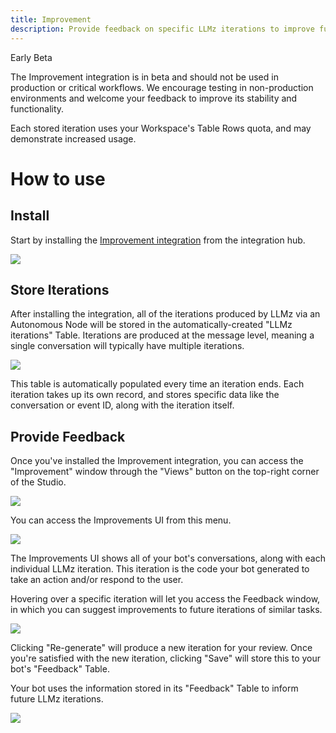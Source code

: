 ```yaml
---
title: Improvement
description: Provide feedback on specific LLMz iterations to improve future conversations.
---
```



<Warning>
Early Beta

The Improvement integration is in beta and should not be used in production or critical workflows. We encourage testing in non-production environments and welcome your feedback to improve its stability and functionality.

Each stored iteration uses your Workspace's Table Rows quota, and may demonstrate increased usage.
</Warning>

# How to use

## Install

Start by installing the [Improvement integration](https://studio.botpress.cloud/home?exploreHub=1&hubItemId=intver_01JTPD08AXCWVWBCTJQSPGBSB1&search=Conversation+Analyzer) from the integration hub.

<img src="./assets/improvement-integration.png" />

## Store Iterations

After installing the integration, all of the iterations produced by LLMz via an Autonomous Node will be stored in the automatically-created "LLMz iterations" Table. Iterations are produced at the message level, meaning a single conversation will typically have multiple iterations.

<img src="./assets/improvement-table.png" />

This table is automatically populated every time an iteration ends. Each iteration takes up its own record, and stores specific data like the conversation or event ID, along with the iteration itself.

## Provide Feedback

Once you've installed the Improvement integration, you can access the "Improvement" window through the "Views" button on the top-right corner of the Studio.

<img src="./assets/view-improvement.png" />

You can access the Improvements UI from this menu.

<img src="./assets/improvement-ui.png" />

The Improvements UI shows all of your bot's conversations, along with each individual LLMz iteration. This iteration is the code your bot generated to take an action and/or respond to the user.

Hovering over a specific iteration will let you access the Feedback window, in which you can suggest improvements to future iterations of similar tasks.

<img src="./assets/improvement-ui-diff.png" />

Clicking "Re-generate" will produce a new iteration for your review. Once you're satisfied with the new iteration, clicking "Save" will store this to your bot's "Feedback" Table.

Your bot uses the information stored in its "Feedback" Table to inform future LLMz iterations.

<img src="./assets/improvement-table-result.png" />
